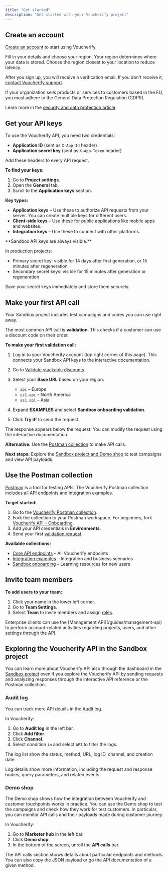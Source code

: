 ```yaml
---
title: "Get started"
description: "Get started with your Voucherify project"
---
```


## Create an account

[Create an account](http://app.voucherify.io/#/signup) to start using Voucherify.

Fill in your details and choose your region. Your region determines where your data is stored. Choose the region closest to your location to reduce latency.

After you sign up, you will receive a verification email. If you don't receive it, [contact Voucherify support](https://www.voucherify.io/contact-support "Voucherify support").

<Callout icon="notebook" color="#2196F3" iconType="regular">
  If your organization sells products or services to customers based in the EU, you must adhere to the General Data Protection Regulation (GDPR).

  Learn more in the [security and data protection article](https://support.voucherify.io/article/125-security-data-protection "Voucherify, GDPR and CCPA compliance").
</Callout>

## Get your API keys

To use the Voucherify API, you need two credentials:
- **Application ID** (sent as `X-App-Id` header)
- **Application secret key** (sent as `X-App-Token` header)

Add these headers to every API request.

**To find your keys:**

1. Go to **Project settings**.
2. Open the **General** tab.
3. Scroll to the **Application keys** section.

**Key types:**

- **Application keys** – Use these to authorize API requests from your server. You can create multiple keys for different users.
- **Client-side keys** – Use these for public applications like mobile apps and websites.
- **Integration keys** – Use these to connect with other platforms.

<Warning>
  **Sandbox API keys are always visible.**

  In production projects:
  - Primary secret key: visible for 14 days after first generation, or 15 minutes after regeneration
  - Secondary secret keys: visible for 15 minutes after generation or regeneration

  Save your secret keys immediately and store them securely.
</Warning>

## Make your first API call

Your Sandbox project includes test campaigns and codes you can use right away.

The most common API call is **validation**. This checks if a customer can use a discount code on their order.

**To make your first validation call:**

1. Log in to your Voucherify account (top right corner of this page). This connects your Sandbox API keys to the interactive documentation.

2. Go to [Validate stackable discounts](/api-reference/validations/validate-stackable-discounts).

3. Select your **Base URL** based on your region:
   - `api` – Europe
   - `us1.api` – North America
   - `as1.api` – Asia

4. Expand **EXAMPLES** and select **Sandbox onboarding validation**.

5. Click **Try it!** to send the request.

The response appears below the request. You can modify the request using the interactive documentation.

**Alternative:** Use the [Postman collection](https://www.postman.com/voucherify) to make API calls.

**Next steps:** Explore the [Sandbox project and Demo shop](#exploring-the-voucherify-api-in-the-sandbox-project) to test campaigns and view API payloads.

## Use the Postman collection

[Postman](https://www.postman.com/) is a tool for testing APIs. The Voucherify Postman collection includes all API endpoints and integration examples.

**To get started:**

1. Go to the [Voucherify Postman collection](https://www.postman.com/voucherify/voucherify-s-public-workspace/overview).
2. Fork the collection to your Postman workspace. For beginners, fork [Voucherify API – Onboarding](https://www.postman.com/voucherify/voucherify-s-public-workspace/collection/iut4une/voucherify-api-onboarding).
3. Add your API credentials in **Environments**.
4. Send your first [validation request](https://www.postman.com/voucherify/voucherify-s-public-workspace/request/m646u4g/onboarding-validation-request).

**Available collections:**

- [Core API endpoints](https://www.postman.com/voucherify/voucherify-s-public-workspace/collection/z8gcn5w/voucherify-api-core-api-endpoints) – All Voucherify endpoints
- [Integration examples](https://www.postman.com/voucherify/voucherify-s-public-workspace/collection/ymwnigh/voucherify-api-integration-examples) – Integration and business scenarios
- [Sandbox onboarding](https://www.postman.com/voucherify/voucherify-s-public-workspace/collection/iut4une/voucherify-api-onboarding) – Learning resources for new users

## Invite team members

**To add users to your team:**

1. Click your name in the lower left corner.
2. Go to **Team Settings**.
3. Select **Team** to invite members and assign [roles](https://support.voucherify.io/article/40-how-does-the-access-control-work-in-voucherify).

<Check>
  Enterprise clients can use the [Management API](/guides/management-api) to perform account-related activities regarding projects, users, and other settings through the API.
</Check>

## Exploring the Voucherify API in the Sandbox project

You can learn more about Voucherify API also through the dashboard in the [Sandbox project](https://support.voucherify.io/article/538-sandbox) even if you explore the Voucherify API by sending requests and analyzing responses through the interactive API reference or the Postman collection.

### Audit log

You can track more API details in the [Audit log](https://support.voucherify.io/article/524-project-logs).

In Voucherify:

1. Go to **Audit log** in the left bar.
2. Click **Add filter**.
3. Click **Channel**.
4. Select condition `in` and select `API` to filter the logs.

The log list show the status, method, URL, log ID, channel, and creation date.

Log details show more information, including the request and response bodies, query parameters, and related events.

### Demo shop

The Demo shop shows how the integration between Voucherify and customer touchpoints works in practice. You can use the Demo shop to test the campaigns and check how they work for test customers. In particular, you can monitor API calls and their payloads made during customer journey.

In Voucherify:

1. Go to **Marketer hub** in the left bar.
2. Click **Demo shop**.
3. In the bottom of the screen, unroll the **API calls** bar.

The API calls section shows details about particular endpoints and methods. You can also copy the JSON payload or go the API documentation of a given method.